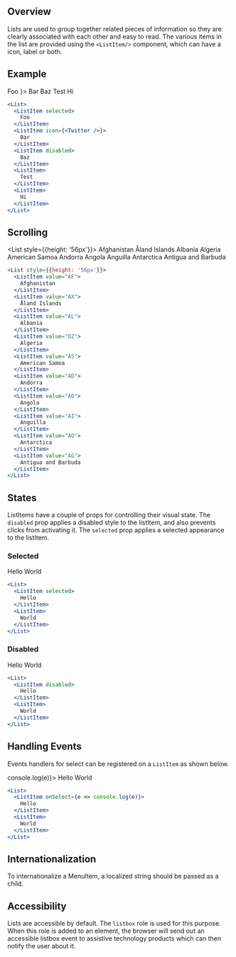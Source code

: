
## Overview

Lists are used to group together related pieces of information so they are clearly associated with each other and easy to read. The various items in the list are provided using the `<ListItem/>` component, which can have a icon, label or both.

## Example

<List>
  <ListItem selected>
    Foo
  </ListItem>
  <ListItem icon={<Twitter />}>
    Bar
  </ListItem>
  <ListItem disabled>
    Baz
  </ListItem>
  <ListItem>
    Test
  </ListItem>
  <ListItem>
    Hi
  </ListItem>
</List>

```jsx
<List>
  <ListItem selected>
    Foo
  </ListItem>
  <ListItem icon={<Twitter />}>
    Bar
  </ListItem>
  <ListItem disabled>
    Baz
  </ListItem>
  <ListItem>
    Test
  </ListItem>
  <ListItem>
    Hi
  </ListItem>
</List>
```

## Scrolling

<List style={{height: '56px'}}>
  <ListItem value="AF">
    Afghanistan
  </ListItem>
  <ListItem value="AX">
    Åland Islands
  </ListItem>
  <ListItem value="AL">
    Albania
  </ListItem>
  <ListItem value="DZ">
    Algeria
  </ListItem>
  <ListItem value="AS">
    American Samoa
  </ListItem>
  <ListItem value="AD">
    Andorra
  </ListItem>
  <ListItem value="AO"> 
    Angola
  </ListItem>
  <ListItem value="AI">
    Anguilla
  </ListItem>
  <ListItem value="AQ">
    Antarctica
  </ListItem>
  <ListItem value="AG">
    Antigua and Barbuda
  </ListItem>
</List>

```jsx
<List style={{height: '56px'}}>
  <ListItem value="AF">
    Afghanistan
  </ListItem>
  <ListItem value="AX">
    Åland Islands
  </ListItem>
  <ListItem value="AL">
    Albania
  </ListItem>
  <ListItem value="DZ">
    Algeria
  </ListItem>
  <ListItem value="AS">
    American Samoa
  </ListItem>
  <ListItem value="AD">
    Andorra
  </ListItem>
  <ListItem value="AO"> 
    Angola
  </ListItem>
  <ListItem value="AI">
    Anguilla
  </ListItem>
  <ListItem value="AQ">
    Antarctica
  </ListItem>
  <ListItem value="AG">
    Antigua and Barbuda
  </ListItem>
</List>
```

## States

ListItems have a couple of props for controlling their visual state. The `disabled` prop applies a disabled style to the listItem, and also prevents clicks from activating it. The `selected` prop applies a selected appearance to the listItem.

### Selected

<List>
  <ListItem selected>
    Hello
  </ListItem>
  <ListItem>
    World
  </ListItem>
</List>

```jsx
<List>
  <ListItem selected>
    Hello
  </ListItem>
  <ListItem>
    World
  </ListItem>
</List>
```

### Disabled

<List>
  <ListItem disabled>
    Hello
  </ListItem>
  <ListItem>
    World
  </ListItem>
</List>

```jsx
<List>
  <ListItem disabled>
    Hello
  </ListItem>
  <ListItem>
    World
  </ListItem>
</List>
```

## Handling Events

Events handlers for select can be registered on a `ListItem` as shown below.

<List>
  <ListItem onSelect={e => console.log(e)}>
    Hello
  </ListItem>
  <ListItem>
    World
  </ListItem>
</List>

```jsx
<List>
  <ListItem onSelect={e => console.log(e)}>
    Hello
  </ListItem>
  <ListItem>
    World
  </ListItem>
</List>
```

## Internationalization

To internationalize a MenuItem, a localized string should be passed as a child.

## Accessibility

Lists are accessible by default. The `listbox` role is used for this purpose. When this role is added to an element, the browser will send out an accessible listbox event to assistive technology products which can then notify the user about it.
